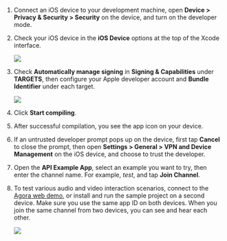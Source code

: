 <PlatformWrapper platform="ios">

1. Connect an iOS device to your development machine, open **Device > Privacy & Security > Security** on the device, and turn on the developer mode.

1. Check your iOS device in the **iOS Device** options at the top of the Xcode interface.

    ![](/images/video-sdk/run-compile-ios-step-2.png)

1. Check **Automatically manage signing** in **Signing & Capabilities** under **TARGETS**, then configure your Apple developer account and **Bundle Identifier** under each target.

    ![](/images/video-sdk/run-compile-ios-step-3.png)

1. Click **Start compiling**.

1. After successful compilation, you see the app icon on your device.

1. If an untrusted developer prompt pops up on the device, first tap **Cancel** to close the prompt, then open **Settings > General > VPN and Device Management** on the iOS device, and choose to trust the developer.

1. Open the **API Example App**, select an example you want to try, then enter the channel name. For example, *test*, and tap **Join Channel**.

1. To test various audio and video interaction scenarios, connect to the [Agora web demo](https://docs.agora.io/en/video-calling/develop/receive-notifications?platform=web), or install and run the sample project on a second device. Make sure you use the same app ID on both devices. When you join the same channel from two devices, you can see and hear each other.

    ![](/images/video-sdk/run-compile-ios-step-8.png)

</PlatformWrapper>